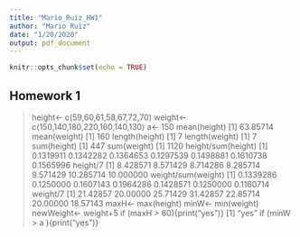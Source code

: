 ```yaml
---
title: "Mario_Ruiz_HW1"
author: "Mario Ruiz"
date: "1/20/2020"
output: pdf_document
---
```


```r
knitr::opts_chunk$set(echo = TRUE)
```

## Homework 1
> height<- c(59,60,61,58,67,72,70)
> weight<- c(150,140,180,220,160,140,130)
> a<- 150
> mean(height)
[1] 63.85714
> mean(weight)
[1] 160
> length(height)
[1] 7
> length(weight)
[1] 7
> sum(height)
[1] 447
> sum(weight)
[1] 1120
> height/sum(height)
[1] 0.1319911 0.1342282 0.1364653 0.1297539 0.1498881 0.1610738 0.1565996
> height/7
[1]  8.428571  8.571429  8.714286  8.285714  9.571429 10.285714 10.000000
> weight/sum(weight)
[1] 0.1339286 0.1250000 0.1607143 0.1964286 0.1428571 0.1250000 0.1160714
> weight/7
[1] 21.42857 20.00000 25.71429 31.42857 22.85714 20.00000 18.57143
> maxH<- max(height)
> minW<- min(weight)
> newWeight<- weight+5
> if (maxH > 60){print("yes")} 
[1] "yes"
> if (minW > a ){print("yes")}
> 